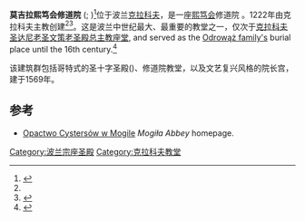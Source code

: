 {{Infobox monastery
|name                   = 莫吉拉熙笃会修道院
|fullname               = 
|image                  = Church of Our Lady Assumed into Heaven and St Vaclav & cistercian abbey, 11 Klasztorna street, Mogiła, Nowa Huta, Krakow, Poland.jpg
|image_size             = 220
|caption                = 
|coordinates            = {{coord|50|03|52|N|20|03|9|E|display=inline,title}}
|location               = [[克拉科夫|克拉科夫]]
|country                = [[波兰|波兰]]
|order                  = [[熙笃会|熙笃会]]
|website                = {{URL|www.mogila.cystersi.pl}}
|established            = 1222
|style                  = 
|completed date         = 1225
}}
'''莫吉拉熙笃会修道院''' ({{lang-pl|Opactwo Cystersów w Mogile}}; {{lang-la|Abbatia B.M.V. de Clara Tumba}})<ref>{{cite web|url=http://win.ocist.org/pdf/ELENCHUS_22aprile.pdf|work=Cistercian Order|title=Elenchus Monasteriorum Ordinis Cisterciensis|page=45|access-date=2015-01-26|archive-date=2013-06-27|archive-url=https://web.archive.org/web/20130627004442/http://win.ocist.org/pdf/ELENCHUS_22aprile.pdf|dead-url=no}}</ref>位于波兰[[克拉科夫|克拉科夫]]，是一座[[熙笃会|熙笃会]]修道院 。1222年由克拉科夫主教创建<ref name="Mogila Abbey" /><ref name="Jankosz-1">{{cite web | url=http://www.mogila.cystersi.pl/index.php?option=com_content&view=article&id=151:ogrod-w-mogile&catid=119:ogrod-klasztorny&Itemid=122 | title=Ogród Opactwa Cystersów w Mogile | publisher=Opactwo Cystersów w Mogile | work=Official website | date=15 July 2013 | accessdate=24 July 2013 | author=Krzysztof Jankosz | quote=''Abstract in English:'' [http://www.mogila.cystersi.pl/index.php?option=com_content&view=article&id=102&Itemid=170  "The Sanctuary Of The Holy Cross Of The Cistercian Abbey In Mogiła."] | archive-date=2019-09-18 | archive-url=https://web.archive.org/web/20190918023356/http://www.mogila.cystersi.pl/index.php?option=com_content&view=article&id=151:ogrod-w-mogile&catid=119:ogrod-klasztorny&Itemid=122 | dead-url=no }}</ref>。这是波兰中世纪最大、最重要的教堂之一，仅次于[[克拉科夫圣达尼老圣文策老圣殿总主教座堂|克拉科夫圣达尼老圣文策老圣殿总主教座堂]], and served as the [[House_of_Odrowąż|Odrowąż family's]] burial place until the 16th century.<ref name="Kołodziejczyk-2">{{cite web | url=http://www.mogila.cystersi.pl/index.php?option=com_content&view=article&id=46:omodlone-wiekami-miejsce&catid=36:historia&Itemid=84 | title=Omodlone wiekami miejsce | publisher=Opactwo Cystersów w Mogile | work=Source: "[[Głos_–_Tygodnik_Nowohucki|Głos – Tygodnik Nowohucki]]", 8 Sep 2000, nr 37 (492), pp. 1 / 9 | date=15 July 2013 | accessdate=24 July 2013 | author=Iwo Kołodziejczyk | language=pl | archive-date=2020-09-18 | archive-url=https://web.archive.org/web/20200918133403/http://www.mogila.cystersi.pl/index.php?option=com_content&view=article&id=46:omodlone-wiekami-miejsce&catid=36:historia&Itemid=84 | dead-url=no }}</ref>

该建筑群包括哥特式的圣十字圣殿({{lang-pl|Bazylika Krzyża Świętego}})、修道院教堂，以及文艺复兴风格的院长宫，建于1569年。

{{Gallery|align=center|width=120|height=150|lines=2
|File:Cloister ,Cistercian Abbey of Mogila Nowa Huta.JPG|width1=240|The abbey cloister
|File:Cemetery in Mogiła by Maire 7.jpg|The cemetery
|File:Klasztor Cystersów.jpg|Architectural detail, courtyard
|File:Krakow Mogila Opactwo Cystersow 20080309 1222 2618.jpg|width4=240|View of the north side
}}
{{clear left}}

==参考==
{{Reflist|2}}
*[http://www.mogila.cystersi.pl/index.php?option=com_content&view=category&layout=blog&id=99&Itemid=187 Opactwo Cystersów w Mogile] {{Wayback|url=http://www.mogila.cystersi.pl/index.php?option=com_content&view=category&layout=blog&id=99&Itemid=187 |date=20201124035652 }} ''Mogiła Abbey'' homepage. {{pl icon}} {{en icon}}

{{波兰宗座圣殿}}
[[Category:波兰宗座圣殿|Category:波兰宗座圣殿]]
[[Category:克拉科夫教堂|Category:克拉科夫教堂]]